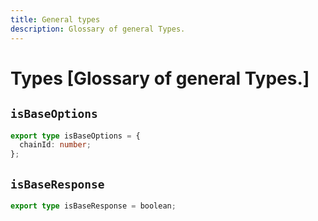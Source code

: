 ```yaml
---
title: General types
description: Glossary of general Types.
---
```


# Types [Glossary of general Types.]

## `isBaseOptions`

```ts
export type isBaseOptions = {
  chainId: number;
};
```

## `isBaseResponse`

```ts
export type isBaseResponse = boolean;
```
